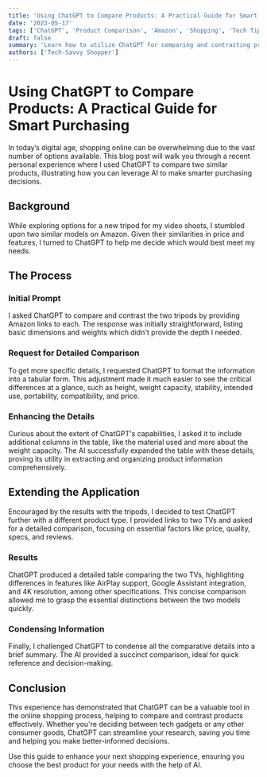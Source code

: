 ```yaml
---
title: 'Using ChatGPT to Compare Products: A Practical Guide for Smart Purchasing'
date: '2023-05-17'
tags: ['ChatGPT', 'Product Comparison', 'Amazon', 'Shopping', 'Tech Tips']
draft: false
summary: 'Learn how to utilize ChatGPT for comparing and contrasting products to make informed decisions. This guide provides a step-by-step example of how AI can help streamline the decision-making process when shopping online.'
authors: ['Tech-Savvy Shopper']
---
```


# Using ChatGPT to Compare Products: A Practical Guide for Smart Purchasing

In today’s digital age, shopping online can be overwhelming due to the vast number of options available. This blog post will walk you through a recent personal experience where I used ChatGPT to compare two similar products, illustrating how you can leverage AI to make smarter purchasing decisions.

## Background

While exploring options for a new tripod for my video shoots, I stumbled upon two similar models on Amazon. Given their similarities in price and features, I turned to ChatGPT to help me decide which would best meet my needs.

## The Process

### Initial Prompt

I asked ChatGPT to compare and contrast the two tripods by providing Amazon links to each. The response was initially straightforward, listing basic dimensions and weights which didn't provide the depth I needed.

### Request for Detailed Comparison

To get more specific details, I requested ChatGPT to format the information into a tabular form. This adjustment made it much easier to see the critical differences at a glance, such as height, weight capacity, stability, intended use, portability, compatibility, and price.

### Enhancing the Details

Curious about the extent of ChatGPT's capabilities, I asked it to include additional columns in the table, like the material used and more about the weight capacity. The AI successfully expanded the table with these details, proving its utility in extracting and organizing product information comprehensively.

## Extending the Application

Encouraged by the results with the tripods, I decided to test ChatGPT further with a different product type. I provided links to two TVs and asked for a detailed comparison, focusing on essential factors like price, quality, specs, and reviews.

### Results

ChatGPT produced a detailed table comparing the two TVs, highlighting differences in features like AirPlay support, Google Assistant integration, and 4K resolution, among other specifications. This concise comparison allowed me to grasp the essential distinctions between the two models quickly.

### Condensing Information

Finally, I challenged ChatGPT to condense all the comparative details into a brief summary. The AI provided a succinct comparison, ideal for quick reference and decision-making.

## Conclusion

This experience has demonstrated that ChatGPT can be a valuable tool in the online shopping process, helping to compare and contrast products effectively. Whether you're deciding between tech gadgets or any other consumer goods, ChatGPT can streamline your research, saving you time and helping you make better-informed decisions.

Use this guide to enhance your next shopping experience, ensuring you choose the best product for your needs with the help of AI.

